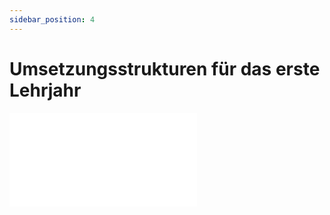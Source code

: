 ```yaml
---
sidebar_position: 4
---
```


# Umsetzungsstrukturen für das erste Lehrjahr

![ETAM](/files/umsetzungsstruktur/et1/Umsetzungsstruktur_ET1_Elektrotechnik_und_angewandte_Mathematik.pdf)